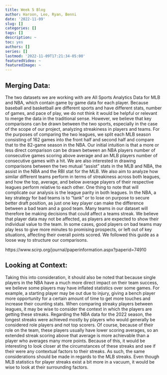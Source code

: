 ```yaml
---
title: Week 5 Blog
author: Haroon, Leo, Ryan, Benni
date: '2022-11-09'
slug: []
categories: []
tags: []
description: ~
toc: yes
authors: []
series: []
lastmod: '2022-11-09T17:21:34-05:00'
featuredVideo: ~
featuredImage: ~
---
```


## Merging Data:

The two datasets we are working with are All Sports Analytics Data for MLB and NBA, which contain game by game data for each player. Because baseball and basketball are different sports and have different stats, number of games, and pace of play, we do not think it would be helpful or relevant to merge the data in the traditional sense. However, we believe that key comparisons can be drawn between the two sports, especially in the case of the scope of our project, analyzing streakiness in players and teams. For the purposes of comparing the two leagues, we split each MLB season consisting of 162 games into the front half and second half and compare that to the 82-game season in the NBA. Our initial intuition is that a more or less direct comparison can be drawn between an NBA players number of consecutive games scoring above average and an MLB players number of consecutive games with a hit. We are also interested in drawing comparisons between the two mutual “assist” stats in the MLB and NBA, the assist in the NBA and the RBI stat for the MLB. We also aim to analyze how similar different teams perform in terms of streakiness across both leagues, and how the top, average, and below average players of their respective leagues perform relative to each other. One thing to note that will complicate our analysis is the league parity in both leagues. In the NBA, a key strategy for bad teams is to “tank” or to lose on purpose to secure better draft position, as just one key player can make the difference between a bad team and a good team. Many teams in our dataset will therefore be making decisions that could affect a teams streak. We believe that player data may not be affected, as players are expected to show their individual value to the team. In some cases, good players on bad teams may play less to give more minutes to promising prospects, or left out of key situations, affecting their overall points scored.  We followed this guide as a loose way to structure our comparisons.

https://www.scirp.org/journal/paperinformation.aspx?paperid=74910

## Looking at Context:

Taking this into consideration, it should also be noted that because single players in the NBA have a much more direct impact on their team success, we believe some players may have inflated statistics over some games. For example, a starting player may be out due to injury, giving a bench player more opportunity for a certain amount of time to get more touches and increase their counting stats. When comparing streaky players between leagues, it may be wise to consider the context in which the players are getting these streaks. Regarding the NBA data for the 2022 season, the longest streaks were achieved mostly by players who would generally be considered role players and not top scorers. Of course, because of their role on the team, these players usually have lower scoring averages, so an extended streak scoring above that average is more achievable than a player who averages many more points. Because of this, it would be interesting to look closer at the circumstances of these streaks and see if their were any contextual factors to their streaks. As such, the same considerations should be made in regards to the MLB streaks. Even though MLB statistics for player streaks exist a bit more in a vacuum, it would be wise to look at their surrounding factors. 
